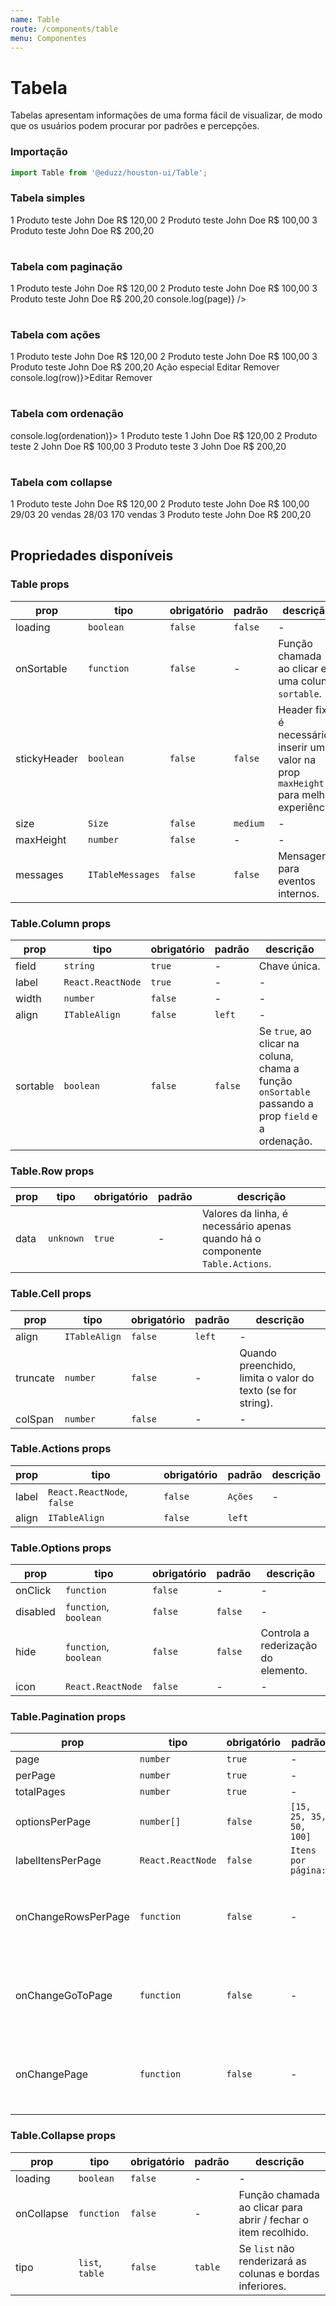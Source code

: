 ```yaml
---
name: Table
route: /components/table
menu: Componentes
---
```




# Tabela

Tabelas apresentam informações de uma forma fácil de visualizar, de modo que os usuários podem
procurar por padrões e percepções.

### Importação

```js
import Table from '@eduzz/houston-ui/Table';
```

### Tabela simples

<Playground>
  <Table>
    <Table.Column field='id' label='ID' />
    <Table.Column field='product' label='Produto' />
    <Table.Column field='owner' label='Produtor' />
    <Table.Column field='value' label='Valor' align='right' />
    <Table.Row>
      <Table.Cell>1</Table.Cell>
      <Table.Cell>Produto teste</Table.Cell>
      <Table.Cell>John Doe</Table.Cell>
      <Table.Cell align='right'>R$ 120,00</Table.Cell>
    </Table.Row>
    <Table.Row>
      <Table.Cell>2</Table.Cell>
      <Table.Cell>Produto teste</Table.Cell>
      <Table.Cell>John Doe</Table.Cell>
      <Table.Cell align='right'>R$ 100,00</Table.Cell>
    </Table.Row>
    <Table.Row>
      <Table.Cell>3</Table.Cell>
      <Table.Cell>Produto teste</Table.Cell>
      <Table.Cell>John Doe</Table.Cell>
      <Table.Cell align='right'>R$ 200,20</Table.Cell>
    </Table.Row>
  </Table>
</Playground>

### Tabela com paginação

<Playground>
  <Table>
    <Table.Column field='id' label='ID' />
    <Table.Column field='product' label='Produto' />
    <Table.Column field='owner' label='Produtor' />
    <Table.Column field='value' label='Valor' align='right' />
    <Table.Row>
      <Table.Cell>1</Table.Cell>
      <Table.Cell>Produto teste</Table.Cell>
      <Table.Cell>John Doe</Table.Cell>
      <Table.Cell align='right'>R$ 120,00</Table.Cell>
    </Table.Row>
    <Table.Row>
      <Table.Cell>2</Table.Cell>
      <Table.Cell>Produto teste</Table.Cell>
      <Table.Cell>John Doe</Table.Cell>
      <Table.Cell align='right'>R$ 100,00</Table.Cell>
    </Table.Row>
    <Table.Row>
      <Table.Cell>3</Table.Cell>
      <Table.Cell>Produto teste</Table.Cell>
      <Table.Cell>John Doe</Table.Cell>
      <Table.Cell align='right'>R$ 200,20</Table.Cell>
    </Table.Row>
    <Table.Pagination page={1} perPage={5} total={20} onChangePage={page => console.log(page)} />
  </Table>
</Playground>

### Tabela com ações

<Playground>
  <Table>
    <Table.Column field='id' label='ID' />
    <Table.Column field='product' label='Produto' />
    <Table.Column field='owner' label='Produtor' />
    <Table.Column field='value' label='Valor' align='right' />
    <Table.Row data={{ id: 1, product: 'Produto teste ' }}>
      <Table.Cell>1</Table.Cell>
      <Table.Cell>Produto teste</Table.Cell>
      <Table.Cell>John Doe</Table.Cell>
      <Table.Cell align='right'>R$ 120,00</Table.Cell>
    </Table.Row>
    <Table.Row data={{ id: 2, product: 'Produto teste ' }}>
      <Table.Cell>2</Table.Cell>
      <Table.Cell>Produto teste</Table.Cell>
      <Table.Cell>John Doe</Table.Cell>
      <Table.Cell align='right'>R$ 100,00</Table.Cell>
    </Table.Row>
    <Table.Row data={{ id: 3, product: 'Produto teste ' }}>
      <Table.Cell>3</Table.Cell>
      <Table.Cell>Produto teste</Table.Cell>
      <Table.Cell>John Doe</Table.Cell>
      <Table.Cell align='right'>R$ 200,20</Table.Cell>
      <Table.Actions>
        <Table.Option>Ação especial</Table.Option>
        <Table.Option>Editar</Table.Option>
        <Table.Option>Remover</Table.Option>
      </Table.Actions>
    </Table.Row>
    <Table.Actions align='right' label='*'>
      <Table.Option onClick={row => console.log(row)}>Editar</Table.Option>
      <Table.Option>Remover</Table.Option>
    </Table.Actions>
  </Table>
</Playground>

### Tabela com ordenação

<Playground>
  <Table onSortable={ordenation => console.log(ordenation)}>
    <Table.Column field='id' label='ID' />
    <Table.Column field='product' label='Produto' sortable />
    <Table.Column field='owner' label='Produtor' sortable />
    <Table.Column field='value' label='Valor' align='right' />
    <Table.Row>
      <Table.Cell>1</Table.Cell>
      <Table.Cell>Produto teste 1</Table.Cell>
      <Table.Cell>John Doe</Table.Cell>
      <Table.Cell align='right'>R$ 120,00</Table.Cell>
    </Table.Row>
    <Table.Row>
      <Table.Cell>2</Table.Cell>
      <Table.Cell>Produto teste 2</Table.Cell>
      <Table.Cell>John Doe</Table.Cell>
      <Table.Cell align='right'>R$ 100,00</Table.Cell>
    </Table.Row>
    <Table.Row>
      <Table.Cell>3</Table.Cell>
      <Table.Cell>Produto teste 3</Table.Cell>
      <Table.Cell>John Doe</Table.Cell>
      <Table.Cell align='right'>R$ 200,20</Table.Cell>
    </Table.Row>
  </Table>
</Playground>

### Tabela com collapse

<Playground>
  <Table>
    <Table.Column field='id' label='ID' />
    <Table.Column field='product' label='Produto' />
    <Table.Column field='owner' label='Produtor' />
    <Table.Column field='value' label='Valor' align='right' />
    <Table.Row>
      <Table.Cell>1</Table.Cell>
      <Table.Cell>Produto teste</Table.Cell>
      <Table.Cell>John Doe</Table.Cell>
      <Table.Cell align='right'>R$ 120,00</Table.Cell>
    </Table.Row>
    <Table.Row data={{ id: 2, product: 'Produto teste' }}>
      <Table.Cell>2</Table.Cell>
      <Table.Cell>Produto teste</Table.Cell>
      <Table.Cell>John Doe</Table.Cell>
      <Table.Cell align='right'>R$ 100,00</Table.Cell>
      <Table.Collapse>
        <Table.Column field='date' label='Data' />
        <Table.Column field='sales' label='Vendas' />
        <Table.Row>
          <Table.Cell>29/03</Table.Cell>
          <Table.Cell>20 vendas</Table.Cell>
        </Table.Row>
        <Table.Row>
          <Table.Cell>28/03</Table.Cell>
          <Table.Cell>170 vendas</Table.Cell>
        </Table.Row>
      </Table.Collapse>
    </Table.Row>
    <Table.Row>
      <Table.Cell>3</Table.Cell>
      <Table.Cell>Produto teste</Table.Cell>
      <Table.Cell>John Doe</Table.Cell>
      <Table.Cell align='right'>R$ 200,20</Table.Cell>
    </Table.Row>
  </Table>
</Playground>

## Propriedades disponíveis

### Table props

| prop         | tipo             | obrigatório | padrão   | descrição                                                                               |
| ------------ | ---------------- | ----------- | -------- | --------------------------------------------------------------------------------------- |
| loading      | `boolean`        | `false`     | `false`  | -                                                                                       |
| onSortable   | `function`       | `false`     | -        | Função chamada ao clicar em uma coluna `sortable`.                                      |
| stickyHeader | `boolean`        | `false`     | `false`  | Header fixo, é necessário inserir um valor na prop `maxHeight` para melhor experiência. |
| size         | `Size`           | `false`     | `medium` | -                                                                                       |
| maxHeight    | `number`         | `false`     | -        | -                                                                                       |
| messages     | `ITableMessages` | `false`     | `false`  | Mensagens para eventos internos.                                                        |

### Table.Column props

| prop     | tipo              | obrigatório | padrão  | descrição                                                                                          |
| -------- | ----------------- | ----------- | ------- | -------------------------------------------------------------------------------------------------- |
| field    | `string`          | `true`      | -       | Chave única.                                                                                       |
| label    | `React.ReactNode` | `true`      | -       | -                                                                                                  |
| width    | `number`          | `false`     | -       | -                                                                                                  |
| align    | `ITableAlign`     | `false`     | `left`  | -                                                                                                  |
| sortable | `boolean`         | `false`     | `false` | Se `true`, ao clicar na coluna, chama a função `onSortable` passando a prop `field` e a ordenação. |

### Table.Row props

| prop | tipo      | obrigatório | padrão | descrição                                                                     |
| ---- | --------- | ----------- | ------ | ----------------------------------------------------------------------------- |
| data | `unknown` | `true`      | -      | Valores da linha, é necessário apenas quando há o componente `Table.Actions`. |

### Table.Cell props

| prop     | tipo          | obrigatório | padrão | descrição                                                   |
| -------- | ------------- | ----------- | ------ | ----------------------------------------------------------- |
| align    | `ITableAlign` | `false`     | `left` | -                                                           |
| truncate | `number`      | `false`     | -      | Quando preenchido, limita o valor do texto (se for string). |
| colSpan  | `number`      | `false`     | -      | -                                                           |

### Table.Actions props

| prop  | tipo                       | obrigatório | padrão  | descrição |
| ----- | -------------------------- | ----------- | ------- | --------- |
| label | `React.ReactNode`, `false` | `false`     | `Ações` | -         |
| align | `ITableAlign`              | `false`     | `left`  |           |

### Table.Options props

| prop     | tipo                  | obrigatório | padrão  | descrição                           |
| -------- | --------------------- | ----------- | ------- | ----------------------------------- |
| onClick  | `function`            | `false`     | -       | -                                   |
| disabled | `function`, `boolean` | `false`     | `false` | -                                   |
| hide     | `function`, `boolean` | `false`     | `false` | Controla a rederização do elemento. |
| icon     | `React.ReactNode`     | `false`     | -       | -                                   |

### Table.Pagination props

| prop                | tipo              | obrigatório | padrão                  | descrição                                                 |
| ------------------- | ----------------- | ----------- | ----------------------- | --------------------------------------------------------- |
| page                | `number`          | `true`      | -                       | -                                                         |
| perPage             | `number`          | `true`      | -                       | -                                                         |
| totalPages          | `number`          | `true`      | -                       | -                                                         |
| optionsPerPage      | `number[]`        | `false`     | `[15, 25, 35, 50, 100]` | -                                                         |
| labelItensPerPage   | `React.ReactNode` | `false`     | `Itens por página:`     | -                                                         |
| onChangeRowsPerPage | `function`        | `false`     | -                       | Se a prop não existir, o componente não será renderizado. |
| onChangeGoToPage    | `function`        | `false`     | -                       | Se a prop não existir, o componente não será renderizado. |
| onChangePage        | `function`        | `false`     | -                       | Se a prop não existir, o componente não será renderizado. |

### Table.Collapse props

| prop       | tipo            | obrigatório | padrão  | descrição                                                      |
| ---------- | --------------- | ----------- | ------- | -------------------------------------------------------------- |
| loading    | `boolean`       | `false`     | -       | -                                                              |
| onCollapse | `function`      | `false`     | -       | Função chamada ao clicar para abrir / fechar o item recolhido. |
| tipo       | `list`, `table` | `false`     | `table` | Se `list` não renderizará as colunas e bordas inferiores.      |
